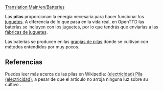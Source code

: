 [[Translation:Main/en/Batteries]]
{{es/Carga| carga  = Pilas
| imagen = Batteries.png
| producida =[[Main/es/Granja de pilas|Granja de pilas]]
| aceptada  =[[Main/es/Fábrica de juguetes|Fábrica de juguetes]]
}}

Las '''pilas''' proporcionan la energía necesaria para hacer funcionar los [[Main/es/Juguetes|juguetes]]. A diferencia de lo que pasa en la vida real, en OpenTTD las baterías se incluyen con los juguetes, por lo que tendrás que enviarlas a las [[Main/es/Fábrica de juguetes|fábricas de juguetes]].

Las baterías se producen en las [[Main/es/Granja de pilas|granjas de pilas]] donde se cultivan con métodos entendidos por muy pocos.

==Referencias==
Puedes leer más acerca de las pilas en Wikipedia: [http://www.wikipedia.org/wiki/es:Pila (electricidad) Pila (electricidad)], a pesar de que el artículo no arroja ninguna luz sobre su cultivo {{en/Emoticon|:D}}.